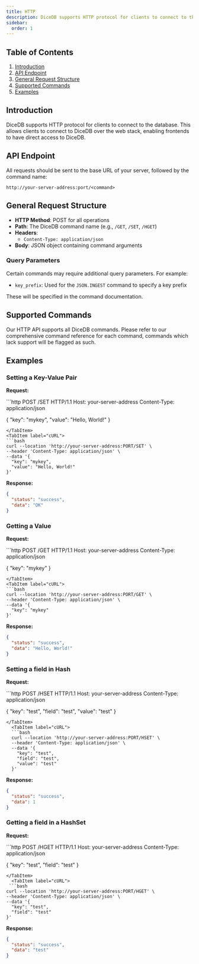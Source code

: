 ```yaml
---
title: HTTP
description: DiceDB supports HTTP protocol for clients to connect to the database. This document explains the request and response format.
sidebar:
  order: 1
---
```



## Table of Contents

1. [Introduction](#introduction)
2. [API Endpoint](#api-endpoint)
3. [General Request Structure](#general-request-structure)
4. [Supported Commands](#supported-commands)
5. [Examples](#examples)

## Introduction

DiceDB supports HTTP protocol for clients to connect to the database. This allows clients to connect to DiceDB over the web stack, enabling frontends to have direct access to DiceDB.

[//]: # "All commands except `QWATCH` are synchronous and will return the result of the command immediately. For `QWATCH`, we use [SSE](https://developer.mozilla.org/en-US/docs/Web/API/Server-sent_events/Using_server-sent_events) to be able to respond with changes to the result set of the queries."

## API Endpoint

All requests should be sent to the base URL of your server, followed by the command name:

```
http://your-server-address:port/<command>
```

## General Request Structure

- **HTTP Method**: POST for all operations
- **Path**: The DiceDB command name (e.g., `/GET`, `/SET`, `/HGET`)
- **Headers**:
  - `Content-Type: application/json`
- **Body**: JSON object containing command arguments

### Query Parameters

Certain commands may require additional query parameters. For example:

- `key_prefix`: Used for the `JSON.INGEST` command to specify a key prefix

These will be specified in the command documentation.

## Supported Commands

Our HTTP API supports all DiceDB commands. Please refer to our comprehensive command reference for each command, commands which lack support will be flagged as such.

## Examples

### Setting a Key-Value Pair

**Request:**

<Tabs syncKey="http-request-format">
  <TabItem label="HTTP Request">
  ```http
  POST /SET HTTP/1.1
  Host: your-server-address
  Content-Type: application/json

{
"key": "mykey",
"value": "Hello, World!"
}

````
</TabItem>
<TabItem label="cURL">
```bash
curl --location 'http://your-server-address:PORT/SET' \
--header 'Content-Type: application/json' \
--data '{
  "key": "mykey",
  "value": "Hello, World!"
}'
````

  </TabItem>
</Tabs>

**Response:**

```json
{
  "status": "success",
  "data": "OK"
}
```

### Getting a Value

**Request:**

<Tabs syncKey="http-request-format">
  <TabItem label="HTTP Request">
  ```http
  POST /GET HTTP/1.1
  Host: your-server-address
  Content-Type: application/json

{
"key": "mykey"
}

````
</TabItem>
<TabItem label="cURL">
```bash
curl --location 'http://your-server-address:PORT/GET' \
--header 'Content-Type: application/json' \
--data '{
  "key": "mykey"
}'
````

  </TabItem>
</Tabs>

**Response:**

```json
{
  "status": "success",
  "data": "Hello, World!"
}
```

### Setting a field in Hash

**Request:**

<Tabs syncKey="http-request-format">
  <TabItem label="HTTP Request">
  ```http
POST /HSET HTTP/1.1
Host: your-server-address
Content-Type: application/json

{
"key": "test",
"field": "test",
"value": "test"
}

````
</TabItem>
  <TabItem label="cURL">
  ```bash
  curl --location 'http://your-server-address:PORT/HSET' \
  --header 'Content-Type: application/json' \
  --data '{
    "key": "test",
    "field": "test",
    "value": "test"
  }'
````

  </TabItem>
</Tabs>

**Response:**

```json
{
  "status": "success",
  "data": 1
}
```

### Getting a field in a HashSet

**Request:**

<Tabs syncKey="http-request-format">
  <TabItem label="HTTP Request">
```http
POST /HGET HTTP/1.1
Host: your-server-address
Content-Type: application/json

{
"key": "test",
"field": "test"
}

````
</TabItem>
  <TabItem label="cURL">
 ```bash
curl --location 'http://your-server-address:PORT/HGET' \
--header 'Content-Type: application/json' \
--data '{
  "key": "test",
  "field": "test"
}'
````

  </TabItem>
</Tabs>

**Response:**

```json
{
  "status": "success",
  "data": "test"
}
```
